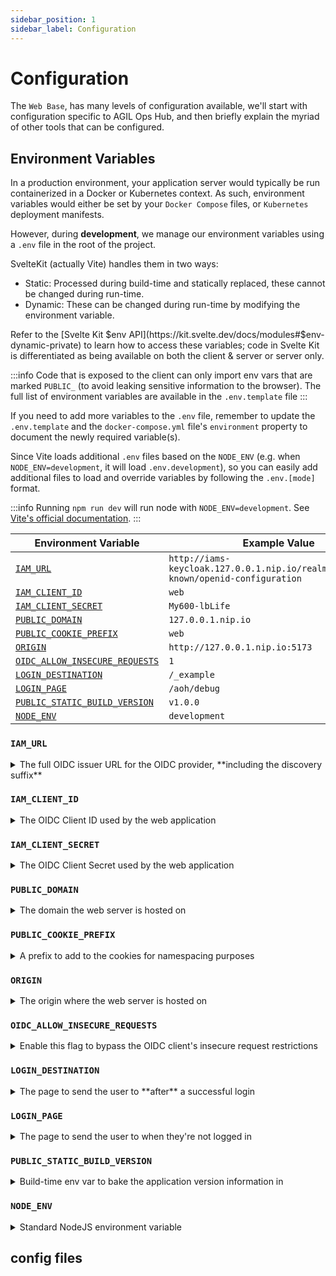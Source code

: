 ```yaml
---
sidebar_position: 1
sidebar_label: Configuration
---
```



# Configuration

The `Web Base`, has many levels of configuration available, we'll start with configuration specific to AGIL Ops Hub,
and then briefly explain the myriad of other tools that can be configured.

## Environment Variables

In a production environment, your application server would typically be run containerized in a Docker or Kubernetes
context. As such, environment variables would either be set by your `Docker Compose` files, or `Kubernetes` deployment
manifests.

However, during **development**, we manage our environment variables using a `.env` file in the root of the project.

SvelteKit (actually Vite) handles them in two ways:

-   Static: Processed during build-time and statically replaced, these cannot be changed during run-time.
-   Dynamic: These can be changed during run-time by modifying the environment variable.

Refer to the [Svelte Kit $env API](https://kit.svelte.dev/docs/modules#$env-dynamic-private) to learn how to access
these variables; code in Svelte Kit is differentiated as being available on both the client & server or server only.

:::info
Code that is exposed to the client can only import env vars that are marked `PUBLIC_` (to avoid leaking sensitive
information to the browser). The full list of environment variables are available in the `.env.template` file
:::

If you need to add more variables to the `.env` file, remember to update the `.env.template` and the
`docker-compose.yml` file's `environment` property to document the newly required variable(s).

Since Vite loads additional `.env` files based on the `NODE_ENV` (e.g. when `NODE_ENV=development`, it will load
`.env.development`), so you can easily add additional files to load and override variables by following the
`.env.[mode]` format.

:::info
Running `npm run dev` will run node with `NODE_ENV=development`.
See [Vite's official documentation](https://vitejs.dev/guide/env-and-mode.html#modes).
:::

| Environment Variable                                            | Example Value                                                                       |
| --------------------------------------------------------------- | ----------------------------------------------------------------------------------- |
| [`IAM_URL`](#iam_url)                                           | `http://iams-keycloak.127.0.0.1.nip.io/realms/aoh/.well-known/openid-configuration` |
| [`IAM_CLIENT_ID`](#iam_client_id)                               | `web`                                                                               |
| [`IAM_CLIENT_SECRET`](#iam_client_secret)                       | `My600-lbLife`                                                                      |
| [`PUBLIC_DOMAIN`](#public_domain)                               | `127.0.0.1.nip.io`                                                                  |
| [`PUBLIC_COOKIE_PREFIX`](#public_cookie_prefix)                 | `web`                                                                               |
| [`ORIGIN`](#origin)                                             | `http://127.0.0.1.nip.io:5173`                                                      |
| [`OIDC_ALLOW_INSECURE_REQUESTS`](#oidc_allow_insecure_requests) | `1`                                                                                 |
| [`LOGIN_DESTINATION`](#login_destination)                       | `/_example`                                                                         |
| [`LOGIN_PAGE`](#login_page)                                     | `/aoh/debug`                                                                        |
| [`PUBLIC_STATIC_BUILD_VERSION`](#public_static_build_version)   | `v1.0.0`                                                                            |
| [`NODE_ENV`](#node_env)                                         | `development`                                                                       |

### `IAM_URL`

<details>
	<summary>The full OIDC issuer URL for the OIDC provider, **including the discovery suffix**</summary>
	<div>
		This is the URL to keycloak (e.g. `https://iams-keycloak.com`) plus the specific realm (e.g. `/realms/aoh` if
		your realm is called "aoh"), which is the "issuer" endpoint, plus the OIDC discovery suffix
		(`.well-known/openid-configuration`). The suffix is included to prevent the OIDC client from performing extra
		issuer checks which is a problem when separating the backchannel from front channel communication with Keycloak.
    </div>

</details>

### `IAM_CLIENT_ID`

<details>
	<summary>The OIDC Client ID used by the web application</summary>
	<div>
		This client id is a public identifier for apps specified by the OIDC standard. For each web application that
		cannot share an access token, you should have a separate client for it. You can find this ID in `Clients`
		section in your Keycloak console.

    	You can learn more about the `Client ID` and `Client Secret`
    	[here](https://www.oauth.com/oauth2-servers/client-registration/client-id-secret/).
    </div>

</details>

### `IAM_CLIENT_SECRET`

<details>
	<summary>The OIDC Client Secret used by the web application</summary>
	<div>
		For each client, a secret is required that is known only to the application and Keycloak. You can find this
		secret in the `Clients > Client details > Credentials > Client Secret` section in your Keycloak console.

    	You can learn more about the `Client ID` and `Client Secret`
    	[here](https://www.oauth.com/oauth2-servers/client-registration/client-id-secret/).
    </div>

</details>

### `PUBLIC_DOMAIN`

<details>
	<summary>The domain the web server is hosted on</summary>
	<div>
		This is currently used for setting the cookie domain, if these values are invalid, your cookies will **NOT** be
		set. Note that when developing using `localhost` as the domain, this **must** be left blank for Chromium
		browsers.
    </div>

</details>

### `PUBLIC_COOKIE_PREFIX`

<details>
	<summary>A prefix to add to the cookies for namespacing purposes</summary>
	<div>
		The prefix to add to the cookie key for the access token, refresh token, and code verifier cookie keys, this is
		to avoid clashes when multiple web servers are deployed on the same domain.
    </div>

</details>

### `ORIGIN`

<details>
	<summary>The origin where the web server is hosted on</summary>
	<div>
		The origin must be specified for the web server to know what the origin of the front-end request is meant to be,
		it is used by SvelteKit to determine how to construct URLS when relative paths are used, and it is also used by
		our server to determine whether to store cookies in secure mode (if HTTPS is used) and how to redirect the user
		during the OIDC Authorization Code Flow.

    	Note that for development you're probably using `http://localhost:5173` or `http://127.0.0.1.nip.io`.

    	More info:
    	- [What is the origin of a URL?](https://web.dev/articles/url-parts#origin)
    	- [What is the ORIGIN env var in SvelteKit?](https://svelte.dev/docs/kit/adapter-node#Environment-variables-ORIGIN-PROTOCOL_HEADER-HOST_HEADER-and-PORT_HEADER)
    </div>

</details>

### `OIDC_ALLOW_INSECURE_REQUESTS`

<details>
	<summary>Enable this flag to bypass the OIDC client's insecure request restrictions</summary>
	<div>
		This configuration exists to warn the user that the authentication flow involves making requests over an
		insecure channel - specifically, HTTP instead of HTTPS. This is commonly required in infrastructures where TLS
		termination happens at the ingress. Since this set up is very common, we allow users to consciously bypass
		the request restrictions (instead of disabling it entirely by default). Leave this environment variable empty,
		or set to 0 if you **DO NOT** want to allow insecure requests (if you use HTTPS even through backchannel
		communications)

    	See the `openid-client`'s official documentation for more details:
    	https://github.com/panva/openid-client/blob/main/docs/functions/allowInsecureRequests.md
    </div>

</details>

### `LOGIN_DESTINATION`

<details>
	<summary>The page to send the user to **after** a successful login</summary>
	<div>
		This is like the home page of the application - it is the path to send the user to after they login
		successfully. The ORIGIN is automatically prepended to the URL. For example, if your website is at
		`http://www.my-cool-app.com` and you want to send the user to
		`http://www.my-cool-app.com/my-stepdad-beats-me/really`, you should set the `LOGIN_DESTINATION` to
		`/my-stepdad-beats-me/really`.
	</div>
</details>

### `LOGIN_PAGE`

<details>
	<summary>The page to send the user to when they're not logged in</summary>
	<div>
		This is the path the user gets thrown to when they're not logged in. The ORIGIN is automatically prepended to
		the URL. For example, if your website is at `http://www.my-cool-app.com` and you want to send the user to
		`http://www.my-cool-app.com/this-is-not-a-cry-for-help`, you should set the `LOGIN_PAGE` to
		`/this-is-not-a-cry-for-help`.
	</div>
</details>

### `PUBLIC_STATIC_BUILD_VERSION`

<details>
	<summary>Build-time env var to bake the application version information in</summary>
	<div>
		This is a static Vite variable - meaning it is set before the app is built and the values are replaced by
		strings when the application is built (so it cannot be replaced during runtime).

    	You should use this to set the build version of the application upon building it - this will allow you to have
    	a reliable way to figure out what version of the application is being run.
    </div>

</details>

### `NODE_ENV`

<details>
	<summary>Standard NodeJS environment variable</summary>
	<div>
		We utilizing the `NODE_ENV` to determine what log level to set the application to:

    	`development`:
    	`production`:
    </div>

</details>

## config files
